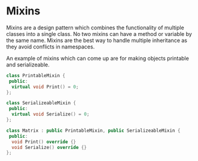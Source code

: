 # Mixins
Mixins are a design pattern which combines the functionality of multiple classes into a single class. No two mixins can have a method or variable by the same name. Mixins are the best way to handle multiple inheritance as they avoid conflicts in namespaces.

An example of mixins which can come up are for making objects printable and
serializeable.

```cpp
class PrintableMixin {
 public:
  virtual void Print() = 0;
};

class SerializeableMixin {
 public:
  virtual void Serialize() = 0;
};

class Matrix : public PrintableMixin, public SerializeableMixin {
 public:
  void Print() override {}
  void Serialize() override {}
};
``` 